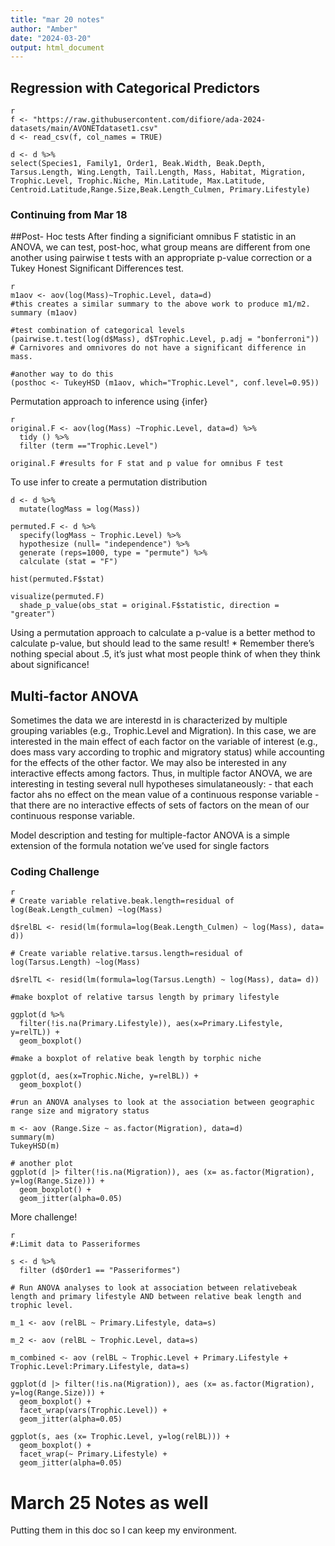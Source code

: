 ```yaml
---
title: "mar 20 notes"
author: "Amber"
date: "2024-03-20"
output: html_document
---
```


## Regression with Categorical Predictors

```
{r}
f <- "https://raw.githubusercontent.com/difiore/ada-2024-datasets/main/AVONETdataset1.csv"
d <- read_csv(f, col_names = TRUE)

d <- d %>%
select(Species1, Family1, Order1, Beak.Width, Beak.Depth, Tarsus.Length, Wing.Length, Tail.Length, Mass, Habitat, Migration, Trophic.Level, Trophic.Niche, Min.Latitude, Max.Latitude, Centroid.Latitude,Range.Size,Beak.Length_Culmen, Primary.Lifestyle)
```

### Continuing from Mar 18

##Post- Hoc tests
After finding a significiant omnibus F statistic in an ANOVA, we can test, post-hoc, what group means are different from one another using pairwise t tests with an appropriate p-value correction or a Tukey Honest Significant Differences test.

```
{r}
m1aov <- aov(log(Mass)~Trophic.Level, data=d)
#this creates a similar summary to the above work to produce m1/m2.
summary (m1aov)

#test combination of categorical levels
(pairwise.t.test(log(d$Mass), d$Trophic.Level, p.adj = "bonferroni"))
# Carnivores and omnivores do not have a significant difference in mass.

#another way to do this
(posthoc <- TukeyHSD (m1aov, which="Trophic.Level", conf.level=0.95))
```

Permutation approach to inference using {infer}
```
{r}
original.F <- aov(log(Mass) ~Trophic.Level, data=d) %>% 
  tidy () %>%
  filter (term =="Trophic.Level")
  
original.F #results for F stat and p value for omnibus F test
```

To use infer to create a permutation distribution
```
d <- d %>%
  mutate(logMass = log(Mass))

permuted.F <- d %>%
  specify(logMass ~ Trophic.Level) %>%
  hypothesize (null= "independence") %>%
  generate (reps=1000, type = "permute") %>%
  calculate (stat = "F")

hist(permuted.F$stat)

visualize(permuted.F)
  shade_p_value(obs_stat = original.F$statistic, direction = "greater")
  ```
Using a permutation approach to calculate a p-value is a better method to calculate p-value, but should lead to the same result!
* Remember there's nothing special about .5, it's just what most people think of when they think about significance!

## Multi-factor ANOVA
Sometimes the data we are interestd in is characterized by multiple grouping variables (e.g., Trophic.Level and Migration). In this case, we are interested in the main effect of each factor on the variable of interest (e.g., does mass vary according to trophic and migratory status) while accounting for the effects of the other factor. 
We may also be interested in any interactive effects among factors. Thus, in multiple factor ANOVA, we are interesting in testing several null hypotheses simulataneously: 
  - that each factor ahs no effect on the mean value of a continuous response variable
  - that there are no interactive effects of sets of factors on the mean of our continuous response variable.
  
Model description and testing for multiple-factor ANOVA is a simple extension of the formula notation we've used for single factors

### Coding Challenge
```
{r}
# Create variable relative.beak.length=residual of log(Beak.Length_culmen) ~log(Mass)

d$relBL <- resid(lm(formula=log(Beak.Length_Culmen) ~ log(Mass), data= d))

# Create variable relative.tarsus.length=residual of log(Tarsus.Length) ~log(Mass)

d$relTL <- resid(lm(formula=log(Tarsus.Length) ~ log(Mass), data= d))

#make boxplot of relative tarsus length by primary lifestyle

ggplot(d %>%
  filter(!is.na(Primary.Lifestyle)), aes(x=Primary.Lifestyle, y=relTL)) +
  geom_boxplot()

#make a boxplot of relative beak length by torphic niche

ggplot(d, aes(x=Trophic.Niche, y=relBL)) +
  geom_boxplot()

#run an ANOVA analyses to look at the association between geographic range size and migratory status

m <- aov (Range.Size ~ as.factor(Migration), data=d)
summary(m)
TukeyHSD(m)

# another plot
ggplot(d |> filter(!is.na(Migration)), aes (x= as.factor(Migration), y=log(Range.Size))) +
  geom_boxplot() +
  geom_jitter(alpha=0.05)
```


More challenge!
```
{r}
#:Limit data to Passeriformes

s <- d %>%
  filter (d$Order1 == "Passeriformes")
  
# Run ANOVA analyses to look at association between relativebeak length and primary lifestyle AND between relative beak length and trophic level. 

m_1 <- aov (relBL ~ Primary.Lifestyle, data=s)

m_2 <- aov (relBL ~ Trophic.Level, data=s)

m_combined <- aov (relBL ~ Trophic.Level + Primary.Lifestyle + Trophic.Level:Primary.Lifestyle, data=s)

ggplot(d |> filter(!is.na(Migration)), aes (x= as.factor(Migration), y=log(Range.Size))) +
  geom_boxplot() +
  facet_wrap(vars(Trophic.Level)) +
  geom_jitter(alpha=0.05)
  
ggplot(s, aes (x= Trophic.Level, y=log(relBL))) +
  geom_boxplot() +
  facet_wrap(~ Primary.Lifestyle) +
  geom_jitter(alpha=0.05)
```

# March 25 Notes as well
Putting them in this doc so I can keep my environment.



